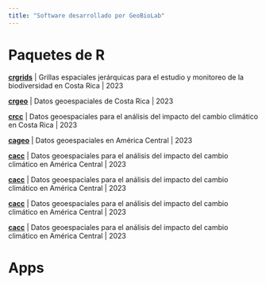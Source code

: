 ```yaml
---
title: "Software desarrollado por GeoBioLab"
---
```


# Paquetes de R

[**crgrids**](https://manuelspinola.github.io/crgrids/) \| Grillas espaciales jerárquicas para el estudio y monitoreo de la biodiversidad en Costa Rica \| 2023

[**crgeo**](https://manuelspinola.github.io/crgeo/) \| Datos geoespaciales de Costa Rica \| 2023

[**crcc**](https://manuelspinola.github.io/crcc/) \| Datos geoespaciales para el análisis del impacto del cambio climático en Costa Rica \| 2023

[**cageo**](https://manuelspinola.github.io/cageo/) \| Datos geoespaciales en América Central \| 2023

[**cacc**](https://manuelspinola.github.io/cacc/) \| Datos geoespaciales para el análisis del impacto del cambio climático en América Central \| 2023




[**cacc**](https://manuelspinola.github.io/cacc/) \| Datos geoespaciales para el análisis del impacto del cambio climático en América Central \| 2023

[**cacc**](https://manuelspinola.github.io/cacc/) \| Datos geoespaciales para el análisis del impacto del cambio climático en América Central \| 2023

[**cacc**](https://manuelspinola.github.io/cacc/) \| Datos geoespaciales para el análisis del impacto del cambio climático en América Central \| 2023

# Apps




